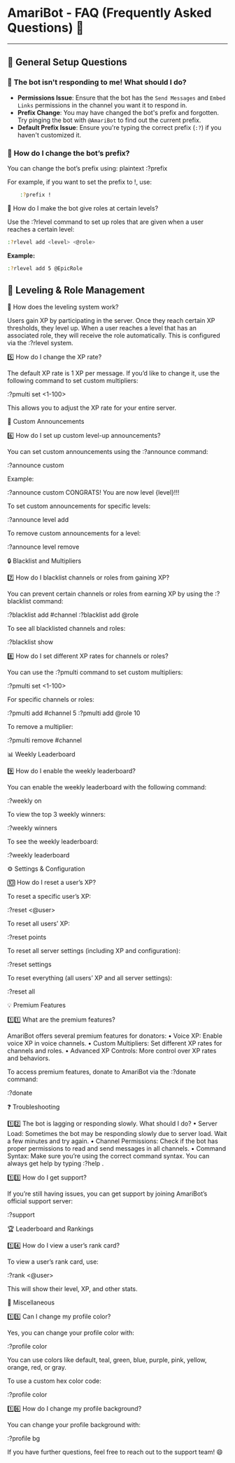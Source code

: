 # **AmariBot - FAQ (Frequently Asked Questions) 🧋**

---

## 🏹 **General Setup Questions**

### 🧸 **The bot isn't responding to me! What should I do?**
- **Permissions Issue**: Ensure that the bot has the `Send Messages` and `Embed Links` permissions in the channel you want it to respond in.
- **Prefix Change**: You may have changed the bot's prefix and forgotten. Try pinging the bot with `@AmariBot` to find out the current prefix.
- **Default Prefix Issue**: Ensure you're typing the correct prefix (`:?`) if you haven't customized it.

### 🍩 **How do I change the bot’s prefix?**
You can change the bot’s prefix using:
plaintext
:?prefix <new prefix>

For example, if you want to set the prefix to !, use:

```bash
    :?prefix !
   ```

🧁 How do I make the bot give roles at certain levels?

Use the :?rlevel command to set up roles that are given when a user reaches a certain level:

```bash
:?rlevel add <level> <@role>
   ```


**Example:**

```bash
:?rlevel add 5 @EpicRole
   ```


## 🔧 Leveling & Role Management

🧺 How does the leveling system work?

Users gain XP by participating in the server. Once they reach certain XP thresholds, they level up. When a user reaches a level that has an associated role, they will receive the role automatically. This is configured via the :?rlevel system.

5️⃣ How do I change the XP rate?

The default XP rate is 1 XP per message. If you’d like to change it, use the following command to set custom multipliers:

:?pmulti set <1-100>

This allows you to adjust the XP rate for your entire server.

🧸 Custom Announcements

6️⃣ How do I set up custom level-up announcements?

You can set custom announcements using the :?announce command:

:?announce custom <text>

Example:

:?announce custom CONGRATS! You are now level {level}!!!

To set custom announcements for specific levels:

:?announce level add <level> <text>

To remove custom announcements for a level:

:?announce level remove <level>

🔒 Blacklist and Multipliers

7️⃣ How do I blacklist channels or roles from gaining XP?

You can prevent certain channels or roles from earning XP by using the :?blacklist command:

:?blacklist add #channel
:?blacklist add @role

To see all blacklisted channels and roles:

:?blacklist show

8️⃣ How do I set different XP rates for channels or roles?

You can use the :?pmulti command to set custom multipliers:

:?pmulti set <1-100>

For specific channels or roles:

:?pmulti add #channel 5
:?pmulti add @role 10

To remove a multiplier:

:?pmulti remove #channel

📊 Weekly Leaderboard

9️⃣ How do I enable the weekly leaderboard?

You can enable the weekly leaderboard with the following command:

:?weekly on

To view the top 3 weekly winners:

:?weekly winners

To see the weekly leaderboard:

:?weekly leaderboard

⚙️ Settings & Configuration

🔟 How do I reset a user’s XP?

To reset a specific user’s XP:

:?reset <@user>

To reset all users’ XP:

:?reset points

To reset all server settings (including XP and configuration):

:?reset settings

To reset everything (all users’ XP and all server settings):

:?reset all

💡 Premium Features

1️⃣1️⃣ What are the premium features?

AmariBot offers several premium features for donators:
	•	Voice XP: Enable voice XP in voice channels.
	•	Custom Multipliers: Set different XP rates for channels and roles.
	•	Advanced XP Controls: More control over XP rates and behaviors.

To access premium features, donate to AmariBot via the :?donate command:

:?donate

❓ Troubleshooting

1️⃣2️⃣ The bot is lagging or responding slowly. What should I do?
	•	Server Load: Sometimes the bot may be responding slowly due to server load. Wait a few minutes and try again.
	•	Channel Permissions: Check if the bot has proper permissions to read and send messages in all channels.
	•	Command Syntax: Make sure you’re using the correct command syntax. You can always get help by typing :?help <command>.

1️⃣3️⃣ How do I get support?

If you’re still having issues, you can get support by joining AmariBot’s official support server:

:?support

🏆 Leaderboard and Rankings

1️⃣4️⃣ How do I view a user’s rank card?

To view a user’s rank card, use:

:?rank <@user>

This will show their level, XP, and other stats.

💬 Miscellaneous

1️⃣5️⃣ Can I change my profile color?

Yes, you can change your profile color with:

:?profile color <color>

You can use colors like default, teal, green, blue, purple, pink, yellow, orange, red, or gray.

To use a custom hex color code:

:?profile color <hex-code>

1️⃣6️⃣ How do I change my profile background?

You can change your profile background with:

:?profile bg

If you have further questions, feel free to reach out to the support team! 😄
